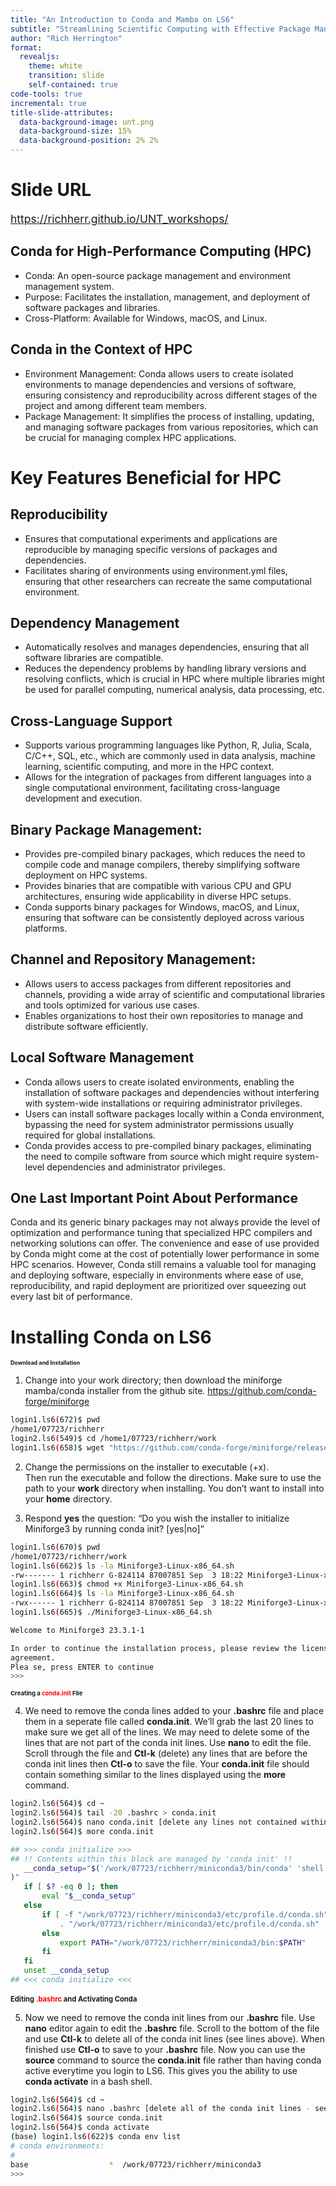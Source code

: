 ```yaml
---
title: "An Introduction to Conda and Mamba on LS6"
subtitle: "Streamlining Scientific Computing with Effective Package Management"
author: "Rich Herrington"
format: 
  revealjs: 
    theme: white
    transition: slide
    self-contained: true
code-tools: true
incremental: true
title-slide-attributes: 
  data-background-image: unt.png
  data-background-size: 15%
  data-background-position: 2% 2%
---
```


# Slide URL 

[https://richherr.github.io/UNT_workshops/](https://richherr.github.io/UNT_workshops/){style="font-size: 1.25em"}

## Conda for High-Performance Computing (HPC)
- Conda: An open-source package management and environment management system.
- Purpose: Facilitates the installation, management, and deployment of software packages and libraries.
- Cross-Platform: Available for Windows, macOS, and Linux.

## Conda in the Context of HPC
- Environment Management: Conda allows users to create isolated environments to manage dependencies and versions of software, ensuring consistency and reproducibility across different stages of the project and among different team members.
- Package Management: It simplifies the process of installing, updating, and managing software packages from various repositories, which can be crucial for managing complex HPC applications.

# Key Features Beneficial for HPC

## Reproducibility
- Ensures that computational experiments and applications are reproducible by managing specific versions of packages and dependencies.
- Facilitates sharing of environments using environment.yml files, ensuring that other researchers can recreate the same computational environment.

## Dependency Management
- Automatically resolves and manages dependencies, ensuring that all software libraries are compatible.
- Reduces the dependency problems by handling library versions and resolving conflicts, which is crucial in HPC where multiple libraries might be used for parallel computing, numerical analysis, data processing, etc.

## Cross-Language Support
- Supports various programming languages like Python, R, Julia, Scala, C/C++, SQL, etc., which are commonly used in data analysis, machine learning, scientific computing, and more in the HPC context.
- Allows for the integration of packages from different languages into a single computational environment, facilitating cross-language development and execution.

## Binary Package Management:
- Provides pre-compiled binary packages, which reduces the need to compile code and manage compilers, thereby simplifying software deployment on HPC systems.
- Provides binaries that are compatible with various CPU and GPU architectures, ensuring wide applicability in diverse HPC setups.
- Conda supports binary packages for Windows, macOS, and Linux, ensuring that software can be consistently deployed across various platforms.

## Channel and Repository Management:
- Allows users to access packages from different repositories and channels, providing a wide array of scientific and computational libraries and tools optimized for various use cases.
- Enables organizations to host their own repositories to manage and distribute software efficiently.

## Local Software Management 

- Conda allows users to create isolated environments, enabling the installation of software packages and dependencies without interfering with system-wide installations or requiring administrator privileges.
- Users can install software packages locally within a Conda environment, bypassing the need for system administrator permissions usually required for global installations.
- Conda provides access to pre-compiled binary packages, eliminating the need to compile software from source which might require system-level dependencies and administrator privileges.


## One Last Important Point About Performance

::: fragment
::: callout-warning 
Conda and its generic binary packages may not always provide the level of optimization and performance tuning that specialized HPC compilers and networking solutions can offer. The convenience and ease of use provided by Conda might come at the cost of potentially lower performance in some HPC scenarios. However, Conda still remains a valuable tool for managing and deploying software, especially in environments where ease of use, reproducibility, and rapid deployment are prioritized over squeezing out every last bit of performance.
:::
:::


# Installing Conda on LS6

## Download and Installation {.smaller style="font-size: 0.63em"}
 
1. Change into your work directory; then download the miniforge mamba/conda installer from the 
github site. [https://github.com/conda-forge/miniforge](https://github.com/conda-forge/miniforge)

::: {.fragment}
```bash
login1.ls6(672)$ pwd
/home1/07723/richherr
login2.ls6(549)$ cd /home1/07723/richherr/work
login1.ls6(658)$ wget "https://github.com/conda-forge/miniforge/releases/latest/download/Miniforge3-$(uname)-$(uname -m).sh"
```
:::

2. Change the permissions on the installer to executable (+x).  
Then run the executable and follow the directions. Make sure to use the path to your **work** 
directory when installing. You don't want to install into your **home** directory.   

3. Respond **yes** the question: "Do you wish the installer to initialize Miniforge3
by running conda init? [yes|no]"

::: {.fragment}
```bash
login1.ls6(670)$ pwd
/home1/07723/richherr/work
login1.ls6(662)$ ls -la Miniforge3-Linux-x86_64.sh
-rw------- 1 richherr G-824114 87007851 Sep  3 18:22 Miniforge3-Linux-x86_64.sh
login1.ls6(663)$ chmod +x Miniforge3-Linux-x86_64.sh
login1.ls6(664)$ ls -la Miniforge3-Linux-x86_64.sh
-rwx------ 1 richherr G-824114 87007851 Sep  3 18:22 Miniforge3-Linux-x86_64.sh
login1.ls6(665)$ ./Miniforge3-Linux-x86_64.sh

Welcome to Miniforge3 23.3.1-1

In order to continue the installation process, please review the license
agreement.
Plea se, press ENTER to continue
>>>

```
:::

## Creating a <span style="color: red;">conda.init</span> File {.smaller style="font-size: 0.68em"}

4. We need to remove the conda lines added to your **.bashrc** file and place them in a
seperate file called **conda.init**.  We'll grab the last 20 lines to make sure we get 
all of the lines. We may need to delete some of the lines that are not part of the conda 
init lines. Use **nano** to edit the file.  Scroll through the file and **Ctl-k** (delete) 
any lines that are before the conda init lines then **Ctl-o** to save the file. Your **conda.init** 
file should contain something similar to the lines displayed using the **more** command.

::: {.fragment}
```bash
login2.ls6(564)$ cd ~
login2.ls6(564)$ tail -20 .bashrc > conda.init
login2.ls6(564)$ nano conda.init [delete any lines not contained within the conda init lines]
login2.ls6(564)$ more conda.init

## >>> conda initialize >>>
## !! Contents within this block are managed by 'conda init' !!
   __conda_setup="$('/work/07723/richherr/miniconda3/bin/conda' 'shell.bash' 'hook' 2> /dev/null
)"
   if [ $? -eq 0 ]; then
       eval "$__conda_setup"
   else
       if [ -f "/work/07723/richherr/miniconda3/etc/profile.d/conda.sh" ]; then
           . "/work/07723/richherr/miniconda3/etc/profile.d/conda.sh"
       else
           export PATH="/work/07723/richherr/miniconda3/bin:$PATH"
       fi
   fi
   unset __conda_setup
## <<< conda initialize <<<
```
:::

## Editing <span style="color: red;">.bashrc</span> and Activating Conda {style="font-size: 0.80em"}

5. Now we need to remove the conda init lines from our **.bashrc** file.  Use **nano** editor again 
to edit the **.bashrc** file.  Scroll to the bottom of the file and use **Ctl-k** to delete all of
the conda init lines (see lines above).  When finished use **Ctl-o** to save to your **.bashrc** file.  Now 
you can use the **source** command to source the **conda.init** file rather than having conda active
everytime you login to LS6. This gives you the ability to use **conda activate** in a bash shell. 

::: {.fragment}
```bash
login2.ls6(564)$ cd ~
login2.ls6(564)$ nano .bashrc [delete all of the conda init lines - see above]
login2.ls6(564)$ source conda.init
login2.ls6(564)$ conda activate
(base) login1.ls6(622)$ conda env list
# conda environments:
#
base                  *  /work/07723/richherr/miniconda3
>>>
```
:::















